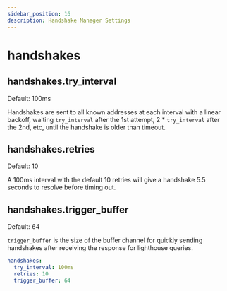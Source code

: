```yaml
---
sidebar_position: 16
description: Handshake Manager Settings
---
```



# handshakes

## handshakes.try_interval

<Pill className="mb-24">Default: 100ms</Pill>

Handshakes are sent to all known addresses at each interval with a linear backoff, waiting `try_interval` after the 1st
attempt, 2 \* `try_interval` after the 2nd, etc, until the handshake is older than timeout.

## handshakes.retries

<Pill className="mb-24">Default: 10</Pill>

A 100ms interval with the default 10 retries will give a handshake 5.5 seconds to resolve before timing out.

## handshakes.trigger_buffer

<Pill className="mb-24">Default: 64</Pill>

`trigger_buffer` is the size of the buffer channel for quickly sending handshakes after receiving the response for
lighthouse queries.

```yml
handshakes:
  try_interval: 100ms
  retries: 10
  trigger_buffer: 64
```
